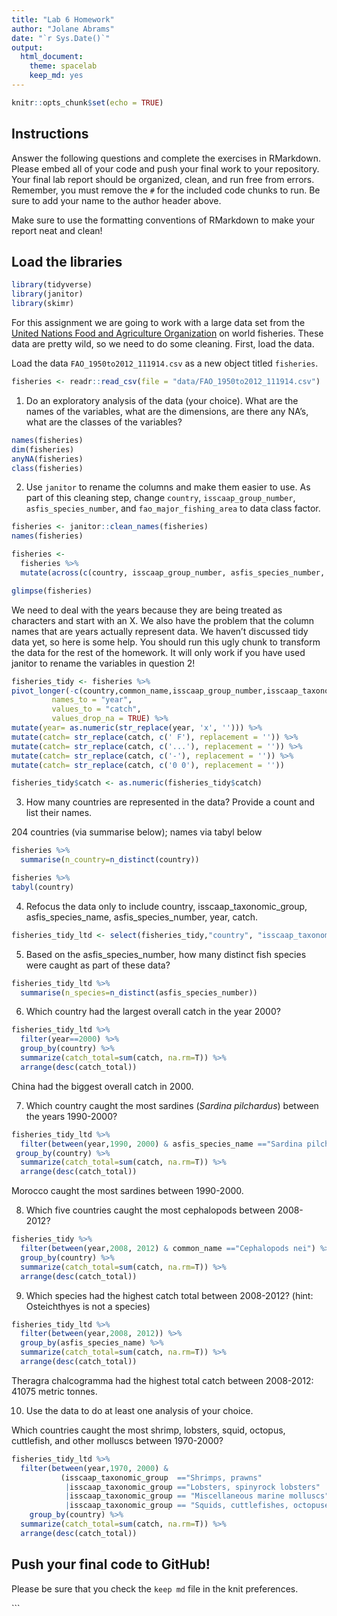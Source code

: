 ```yaml
---
title: "Lab 6 Homework"
author: "Jolane Abrams"
date: "`r Sys.Date()`"
output:
  html_document: 
    theme: spacelab
    keep_md: yes
---
```


```r
knitr::opts_chunk$set(echo = TRUE)
```

## Instructions
Answer the following questions and complete the exercises in RMarkdown. Please embed all of your code and push your final work to your repository. Your final lab report should be organized, clean, and run free from errors. Remember, you must remove the `#` for the included code chunks to run. Be sure to add your name to the author header above.  

Make sure to use the formatting conventions of RMarkdown to make your report neat and clean!  

## Load the libraries
```r
library(tidyverse)
library(janitor)
library(skimr)
```

For this assignment we are going to work with a large data set from the [United Nations Food and Agriculture Organization](http://www.fao.org/about/en/) on world fisheries. These data are pretty wild, so we need to do some cleaning. First, load the data.  

Load the data `FAO_1950to2012_111914.csv` as a new object titled `fisheries`.
```r
fisheries <- readr::read_csv(file = "data/FAO_1950to2012_111914.csv")
```

1. Do an exploratory analysis of the data (your choice). What are the names of the variables, what are the dimensions, are there any NA's, what are the classes of the variables?  
```r
names(fisheries)
dim(fisheries)
anyNA(fisheries)
class(fisheries)
```

2. Use `janitor` to rename the columns and make them easier to use. As part of this cleaning step, change `country`, `isscaap_group_number`, `asfis_species_number`, and `fao_major_fishing_area` to data class factor. 
```r
fisheries <- janitor::clean_names(fisheries)
names(fisheries)
```

```r
fisheries <- 
  fisheries %>% 
  mutate(across(c(country, isscaap_group_number, asfis_species_number, fao_major_fishing_area), as_factor))
```

```r
glimpse(fisheries)
```

We need to deal with the years because they are being treated as characters and start with an X. We also have the problem that the column names that are years actually represent data. We haven't discussed tidy data yet, so here is some help. You should run this ugly chunk to transform the data for the rest of the homework. It will only work if you have used janitor to rename the variables in question 2!
```r
fisheries_tidy <- fisheries %>% 
pivot_longer(-c(country,common_name,isscaap_group_number,isscaap_taxonomic_group,asfis_species_number,asfis_species_name,fao_major_fishing_area,measure),
         names_to = "year",
         values_to = "catch",
         values_drop_na = TRUE) %>% 
mutate(year= as.numeric(str_replace(year, 'x', ''))) %>% 
mutate(catch= str_replace(catch, c(' F'), replacement = '')) %>% 
mutate(catch= str_replace(catch, c('...'), replacement = '')) %>% 
mutate(catch= str_replace(catch, c('-'), replacement = '')) %>% 
mutate(catch= str_replace(catch, c('0 0'), replacement = ''))

fisheries_tidy$catch <- as.numeric(fisheries_tidy$catch)
```

3. How many countries are represented in the data? Provide a count and list their names.

204 countries (via summarise below); names via tabyl below
```r
fisheries %>% 
  summarise(n_country=n_distinct(country))
```
```r
fisheries %>% 
tabyl(country)  

```

4. Refocus the data only to include country, isscaap_taxonomic_group, asfis_species_name, asfis_species_number, year, catch.
```r
fisheries_tidy_ltd <- select(fisheries_tidy,"country", "isscaap_taxonomic_group", "asfis_species_name", "asfis_species_number", "year", "catch")
```

5. Based on the asfis_species_number, how many distinct fish species were caught as part of these data?
```r
fisheries_tidy_ltd %>% 
  summarise(n_species=n_distinct(asfis_species_number))
```

6. Which country had the largest overall catch in the year 2000?

```r
fisheries_tidy_ltd %>% 
  filter(year==2000) %>%
  group_by(country) %>% 
  summarize(catch_total=sum(catch, na.rm=T)) %>% 
  arrange(desc(catch_total))
```
China had the biggest overall catch in 2000.

7. Which country caught the most sardines (_Sardina pilchardus_) between the years 1990-2000?
```r
fisheries_tidy_ltd %>% 
  filter(between(year,1990, 2000) & asfis_species_name =="Sardina pilchardus") %>% 
 group_by(country) %>% 
  summarize(catch_total=sum(catch, na.rm=T)) %>% 
  arrange(desc(catch_total))
```
Morocco caught the most sardines between 1990-2000.


8. Which five countries caught the most cephalopods between 2008-2012?
```r
fisheries_tidy %>% 
  filter(between(year,2008, 2012) & common_name =="Cephalopods nei") %>%
  group_by(country) %>% 
  summarize(catch_total=sum(catch, na.rm=T)) %>% 
  arrange(desc(catch_total))
```

9. Which species had the highest catch total between 2008-2012? (hint: Osteichthyes is not a species)

```r
fisheries_tidy_ltd %>% 
  filter(between(year,2008, 2012)) %>%
  group_by(asfis_species_name) %>% 
  summarize(catch_total=sum(catch, na.rm=T)) %>% 
  arrange(desc(catch_total))
```
Theragra chalcogramma had the highest total catch between 2008-2012: 41075 metric tonnes. 

10. Use the data to do at least one analysis of your choice.

Which countries caught the most shrimp, lobsters, squid, octopus, cuttlefish, and other molluscs between 1970-2000?

```r
fisheries_tidy_ltd %>% 
  filter(between(year,1970, 2000) & 
           (isscaap_taxonomic_group  =="Shrimps, prawns"
            |isscaap_taxonomic_group =="Lobsters, spinyrock lobsters"
            |isscaap_taxonomic_group == "Miscellaneous marine molluscs"
            |isscaap_taxonomic_group == "Squids, cuttlefishes, octopuses")) %>%
    group_by(country) %>% 
  summarize(catch_total=sum(catch, na.rm=T)) %>% 
  arrange(desc(catch_total))
```


## Push your final code to GitHub!
Please be sure that you check the `keep md` file in the knit preferences.   

  ```